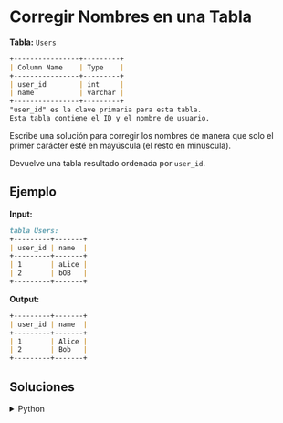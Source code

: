 # Corregir Nombres en una Tabla

**Tabla:** `Users`

```markdown
+----------------+---------+
| Column Name    | Type    |
+----------------+---------+
| user_id        | int     |
| name           | varchar |
+----------------+---------+
"user_id" es la clave primaria para esta tabla.
Esta tabla contiene el ID y el nombre de usuario.
```

Escribe una solución para corregir los nombres de manera que solo el primer carácter esté en mayúscula (el resto en minúscula).

Devuelve una tabla resultado ordenada por `user_id`.

## Ejemplo

**Input:**
```markdown
tabla Users:
+---------+-------+
| user_id | name  |
+---------+-------+
| 1       | aLice |
| 2       | bOB   |
+---------+-------+
```

**Output:**
```markdown
+---------+-------+
| user_id | name  |
+---------+-------+
| 1       | Alice |
| 2       | Bob   |
+---------+-------+
``` 

## Soluciones

<details>
    <summary>Python</summary>
```python
def fix_names(users: pd.DataFrame) -> pd.DataFrame:
    
    users['name'] = users['name'].str.capitalize()
    
    return users.sort_values(by='user_id')
    
```
</details>